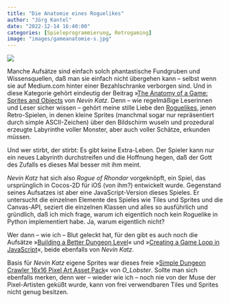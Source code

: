 ```yaml
---
title: "Die Anatomie eines Roguelikes"
author: "Jörg Kantel"
date: "2022-12-14 16:40:00"
categories: [Spieleprogrammierung, Retrogaming]
image: "images/gameanatomie-s.jpg"
---
```


[![](images/gameanatomie.jpg)](https://miro.medium.com/max/720/1*ZkuU9e54so2oDn9obI9g9g.webp)

Manche Aufsätze sind einfach solch phantastische Fundgruben und Wissensquellen, daß man sie einfach nicht übergehen kann -- selbst wenn sie auf Medium.com hinter einer Bezahlschranke verborgen sind. Und in diese Kategorie gehört eindeutig der Beitrag »[The Anatomy of a Game: Sprites and Objects](https://javascript.plainenglish.io/objects-sprites-in-a-javascript-game-f378090a1d82) von *Nevin Katz*. Denn -- wie regelmäßige Leserinnen und Leser sicher wissen -- gehört meine stille Liebe den [Roguelikes](http://cognitiones.kantel-chaos-team.de/medien/retrogames/rogue.html), jenen Retro-Spielen, in denen kleine Sprites (manchmal sogar nur repräsentiert durch simple ASCII-Zeichen) über den Bildschirm wuseln und prozedural erzeugte Labyrinthe voller Monster, aber auch voller Schätze, erkunden müssen.

Und wer stirbt, der stirbt: Es gibt keine Extra-Leben. Der Spieler kann nur ein neues Labyrinth durchstreifen und die Hoffnung hegen, daß der Gott des Zufalls es dieses Mal besser mit ihm meint.

*Nevin Katz* hat sich also *Rogue of Rhondar* vorgeknöpft, ein Spiel, das ursprünglich in Cocos-2D für iOS (von ihm?) entwickelt wurde. Gegenstand seines Aufsatzes ist aber eine JavaScript-Version dieses Spieles. Er untersucht die einzelnen Elemente des Spieles wie Tiles und Sprites und die Canvas-API, seziert die einzelnen Klassen und alles so ausführlich und gründlich, daß ich mich frage, warum ich eigentlich noch kein Roguelike in Python implementiert habe. Ja, warum eigentlich nicht?

Wer dann -- wie ich -- Blut geleckt hat, für den gibt es auch noch die Aufsätze »[Building a Better Dungeon Level](https://betterprogramming.pub/building-a-better-dungeon-level-b04d133a6ca)« und »[Creating a Game Loop in JavaScript](https://betterprogramming.pub/creating-a-game-loop-in-javascript-4b4d51c18f67)«, beide ebenfalls von *Nevin Katz*.

Basis für *Nevin Katz* eigene Sprites war dieses freie »[Simple Dungeon Crawler 16x16 Pixel Art Asset Pack](https://o-lobster.itch.io/simple-dungeon-crawler-16x16-pixel-pack)« von *O_Lobster*. Sollte man sich ebenfalls merken, denn wer -- wieder wie ich -- noch nie von der Muse der Pixel-Artisten geküßt wurde, kann von frei verwendbaren Tiles und Sprites nicht genug besitzen.